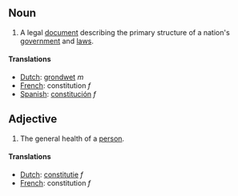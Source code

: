 ==Noun==
#A legal [[document]] describing the primary structure of a nation's [[government]] and [[law]]s.

====Translations====
*[[Dutch]]: [[grondwet]] ''m''
*[[French]]: constitution ''f''
*[[Spanish]]: [[constitución]] ''f''

==Adjective==
#The general health of a [[person]].

====Translations====
*[[Dutch]]: [[constitutie]] ''f''
*[[French]]: constitution ''f''